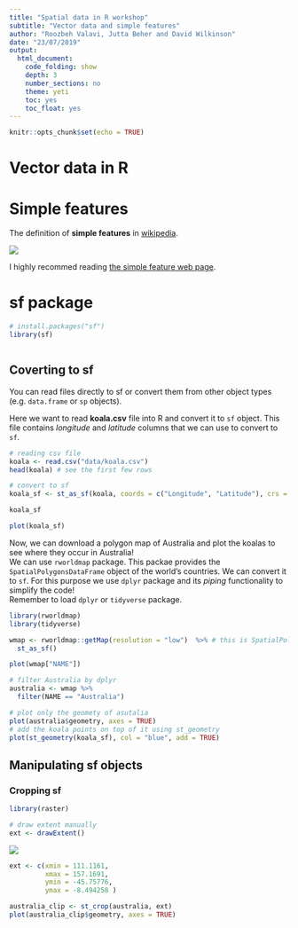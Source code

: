 ```yaml
---
title: "Spatial data in R workshop"
subtitle: "Vector data and simple features"
author: "Roozbeh Valavi, Jutta Beher and David Wilkinson"
date: "23/07/2019"
output:
  html_document:
    code_folding: show
    depth: 3
    number_sections: no
    theme: yeti
    toc: yes
    toc_float: yes
---
```


```r
knitr::opts_chunk$set(echo = TRUE)
```

# Vector data in R



# Simple features




The definition of **simple features** in [wikipedia](https://en.wikipedia.org/wiki/Simple_Features).   

![](/Users/rvalavi/Dropbox/MyProjects/Intro_Spatial_Analysis_Workshop/images/simple_features.png)

I highly recommed reading [the simple feature web page](https://r-spatial.github.io/sf/articles/sf1.html).

# sf package

```r
# install.packages("sf")
library(sf)

```

```r


```

## Coverting to sf

You can read files directly to sf or convert them from other object types (e.g. `data.frame` or `sp` objects).

Here we want to read **koala.csv** file into R and convert it to `sf` object. This file contains *longitude* and *latitude* columns that we can use to convert to `sf`.

```r
# reading csv file
koala <- read.csv("data/koala.csv")
head(koala) # see the first few rows

# convert to sf
koala_sf <- st_as_sf(koala, coords = c("Longitude", "Latitude"), crs = 4326)

koala_sf

plot(koala_sf)

```

Now, we can download a polygon map of Australia and plot the koalas to see where they occur in Australia!   
We can use `rworldmap` package. This packae provides the `SpatialPolygonsDataFrame` object of the world's countries. We can convert it to `sf`. For this purpose we use `dplyr` package and its *piping* functionality to simplify the code!   
Remember to load `dplyr` or `tidyverse` package.

```r
library(rworldmap)
library(tidyverse)

wmap <- rworldmap::getMap(resolution = "low")  %>% # this is SpatialPolygonDataFrame
  st_as_sf()

plot(wmap["NAME"])

# filter Australia by dplyr
australia <- wmap %>% 
  filter(NAME == "Australia")

# plot only the geomety of asutalia
plot(australia$geometry, axes = TRUE)
# add the koala points on top of it using st_geometry
plot(st_geometry(koala_sf), col = "blue", add = TRUE)

```


## Manipulating sf objects


### Cropping sf

```r
library(raster)

# draw extent manually
ext <- drawExtent()

```

![](images/darwExt.jpeg)

```r
ext <- c(xmin = 111.1161,
         xmax = 157.1691,
         ymin = -45.75776,
         ymax = -8.494258 )
```

```r
australia_clip <- st_crop(australia, ext)
plot(australia_clip$geometry, axes = TRUE)
```





